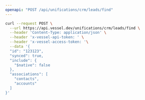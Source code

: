 ```yaml
---
openapi: "POST /api/unifications/crm/leads/find"
---
```


<RequestExample>

```bash Request
curl --request POST \
  --url https://api.vessel.dev/unifications/crm/leads/find \
  --header 'Content-Type: application/json' \
  --header 'x-vessel-api-token: ' \
  --header 'x-vessel-access-token: '\
  --data '{
  "id": "123123",
  "synced": true,
  "include": {
    "$native": false
  },
  "associations": [
    "contacts",
    "accounts"
  ]
}'
```

</RequestExample>
